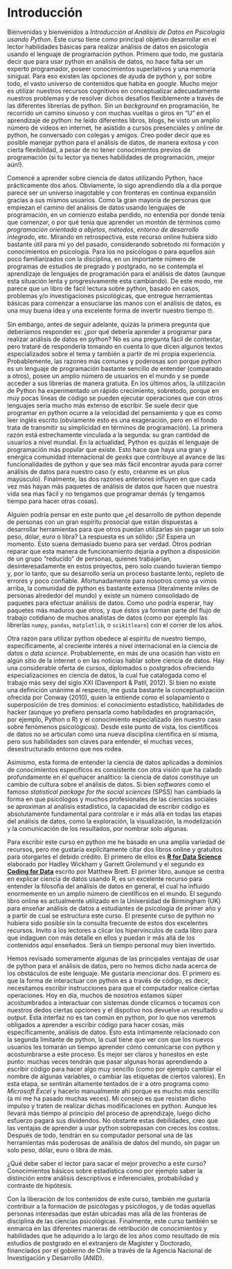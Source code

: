# Introducción {-}

Bienvenidas y bienvenidos a *Introducción al Análisis de Datos en Psicología usando Python*. Este curso tiene como principal objetivo desarrollar en el lector habilidades básicas para realizar análisis de datos en psicología usando el lenguaje de programación python. Primero que todo, me gustaría decir que para usar python en análisis de datos, no hace falta ser un experto programador, poseer conocimientos superlativos y una memoria sinigual. Para eso existen las opciones de ayuda de python y, por sobre todo, el vasto universo de contenidos que habita en *google*. Mucho mejor es utilizar nuestros recursos cognitivos en conceptualizar adecuadamente nuestros problemas y de resolver dichos desafíos flexiblemente a través de las diferentes librerías de python. Sin un *background* en programación, he recorrido un camino sinuoso y con muchas vueltas o giros en "U" en el aprendizaje de python: he leído diferentes libros, blogs, he visto un amplio número de videos en internet, he asistido a cursos presenciales y online de python, he conversado con colegas y amigos. Creo poder decir que es posible manejar python para el análisis de datos, de manera exitosa y con cierta flexibilidad, a pesar de no tener conocimientos previos de programación (si tu lector ya tienes habilidades de programación, ¡mejor aún!).


Comencé a aprender sobre ciencia de datos utilizando Python, hace prácticamente dos años. Obviamente, lo sigo aprendiendo día a día porque parece ser un universo inagotable y con fronteras en continua expansión gracias a sus mismos usuarios. Como la gran mayoría de personas que empiezan el camino del análisis de datos usando lenguajes de programación, en un comienzo estaba perdido, no entendía por donde tenía que comenzar, o por qué tenía que aprender un montón de términos como *programación orientada a objetos*, *métodos*, *entorno de desarrollo integrado*, etc. Mirando en retrospectiva, este recurso online hubiera sido bastante útil para mi yo del pasado, considerando sobretodo mi formación y conocimientos en psicología. Para los no psicólogos o para aquellos aún poco familiarizados con la disciplina, en un importante número de programas de estudios de pregrado y postgrado, no se contempla el aprendizaje de lenguajes de programación para el análisis de datos (aunque esta situación lenta y progresivamente esta cambiando). De este modo, me parece que un libro de fácil lectura sobre python, basado en casos, problemas y/o investigaciones psicológicas, que entregue herramientas básicas para comenzar a ensuciarse las manos con el análisis de datos, es una muy buena idea y una excelente forma de invertir nuestro tiempo 🤓. 


Sin embargo, antes de seguir adelante, quizás la primera pregunta que deberíamos responder es: ¿por qué debería aprender a programar para realizar análisis de datos en python? No es una pregunta fácil de contestar, pero trataré de responderla tomando en cuenta lo que dicen algunos textos especializados sobre el tema y también a partir de mi propia experiencia. Probablemente, las razones más comunes y poderosas son porque python es un lenguaje de programación bastante sencillo de entender (comparado a otros), posee un amplio número de usuarios en el mundo y se puede acceder a sus librerías de manera gratuita. En los últimos años, la utilización de Python ha experimentado un rápido crecimiento, sobretodo, porque en muy pocas líneas de código se pueden ejecutar operaciones que con otros lenguajes sería mucho más extenso de escribir. Se suele decir que programar en python ocurre a la velocidad del pensamiento y que es como leer inglés escrito (obviamente esto es una exageración, pero en el fondo trata de transmitir su simplicidad en términos de programación). La primera razón está estrechamente vinculada a la segunda: su gran cantidad de usuarios a nivel mundial. En la actualidad, Python es quizás el lenguaje de programación más popular que existe. Esto hace que haya una gran y enérgica comunidad internacional de *geeks* que contribuye al avance de las funcionalidades de python y que sea más fácil encontrar ayuda para correr análisis de datos para nuestro caso (y esto, créanme es un plus mayúsculo). Finalmente, las dos razones anteriores influyen en que cada vez más hayan más paquetes de análisis de datos que hacen que nuestra vida sea mas fácil y no tengamos que programar demás (y tengamos tiempo para hacer otras cosas).

Alguien podría pensar en este punto que ¿el desarrollo de python depende de personas con un gran espíritu prosocial que están dispuestas a desarrollar herramientas para que otros puedan utilizarlas sin pagar un solo peso, dólar, euro o libra? La respuesta es un sólido: ¡Sí! Espera un momento. Esto suena demasiado bueno para ser verdad. Otros podrían reparar que esta manera de funcionamiento dejaría a python a disposición de un grupo “reducido” de personas, quienes trabajarían, desinteresadamente en estos proyectos, pero solo cuando tuvieran tiempo y, por lo tanto, que su desarrollo sería un proceso bastante lento, repleto de errores y poco confiable. Afortunadamente para nosotros como ya vimos arriba, la comunidad de python es bastante extensa (literalmente miles de personas alrededor del mundo) y existe un número consolidado de paquetes para efectuar análisis de datos. Como uno podría esperar, hay paquetes más maduros que otros, y que éstos ya forman parte del flujo de trabajo cotidiano de muchos analistas de datos (como por ejemplo las librerías `numpy`, `pandas`, `matplotlib`, o `scikitlearn`) con el correr de los años.


Otra razón para utilizar python obedece al espíritu de nuestro tiempo, específicamente, al creciente interés a nivel internacional en la ciencia de datos o *data science*. Probablemente, en más de una ocasión han visto en algún sitio de la internet o en las noticias hablar sobre ciencia de datos.  Hay una considerable oferta de cursos, diplomados o postgrados ofreciendo especializaciones en ciencia de datos, la cual fue catalogada como el trabajo más sexy del siglo XXI (Davenport & Patil, 2012). Si bien no existe una definición unánime al respecto, me gusta bastante la conceptualización ofrecida por Conway (2010), quien la entiende como el solapamiento o superposición de tres dominios: el conocimiento estadístico, habilidades de hacker (aunque yo prefiero pensarla como habilidades en programación, por ejemplo, Python o R) y el conocimiento especializado (en nuestro caso sobre fenómenos psicológicos). Desde este punto de vista, los científicos de datos no se articulan como una nueva disciplina científica en sí misma, pero sus habilidades son claves para entender, el muchas veces, desestructurado entorno que nos rodea. 

Asimismo, esta forma de entender la ciencia de datos aplicadas a dominios de conocimientos específicos es consistente con otra visión que ha calado profundamente en el quehacer analítico: la ciencia de datos constituye un cambio de cultura sobre el análisis de datos. Si bien *softwares* como el famoso *statistical package for the social sciences* (SPSS) han cambiado la forma en que psicólogos y muchos profesionales de las ciencias sociales se aproximan al análisis estadístico, la capacidad de escribir código es absolutamente fundamental para controlar e ir más allá en todas las etapas del análisis de datos, como la exploración, la visualización, la modelización y la comunicación de los resultados, por nombrar solo algunas. 

Para escribir este curso en python me he basado en una amplia variedad de recursos, pero me gustaría explícitamente citar dos libros online y gratuitos para otorgarles el debido crédito. El primero de ellos es [**R for Data Science**](https://r4ds.had.co.nz/){target="_blank"} elaborado por Hadley Wickham y Garrett Grolemund y el segundo es [**Coding for Data**]( https://matthew-brett.github.io/cfd2019/chapters/01/intro){target="_blank"} escrito por Matthew Brett. El primer libro, aunque se centra en explicar ciencia de datos usando R, es un excelente recurso para entender la filosofía del análisis de datos en general, el cual ha influido enormemente en un amplio número de científicos en el mundo. El segundo libro online es actualmente utilizado en la Universidad de Birmingham (UK) para enseñar análisis de datos a estudiantes de psicología de primer año y a partir de cual se estructura este curso.  El presente curso de python no hubiera sido posible sin la consulta frecuente de estos dos excelentes recursos. Invito a los lectores a clicar los hipervínculos de cada libro para que indaguen con más detalle en ellos y puedan ir más allá de los contenidos aquí enseñados. Será un tiempo personal muy bien invertido. 

Hemos revisado someramente algunas de las principales ventajas de usar de python para el análisis de datos, pero no hemos dicho nada acerca de los obstáculos de este lenguaje. Me gustaría mencionar dos. El primero es que la forma de interactuar con python es a través de código, es decir, necesitamos escribir instrucciones para que el computador realice ciertas operaciones. Hoy en día, muchos de nosotros estamos súper acostumbrados a interactuar con sistemas donde clicamos o tocamos con nuestros dedos ciertas opciones y el dispotivo nos devuelve un resultado u *output*. Esta interfaz no es tan común en python, por lo que nos veremos obligados a aprender a escribir código para hacer cosas, más específicamente, análisis de datos. Esto esta íntimamente relacionado con la segunda limitante de python, la cual tiene que ver con que los nuevos usuarios les tomarán un tiempo aprender cómo comunicarse con python y acostumbrarse a este proceso. Es mejor ser claros y honestos en este punto: muchas veces tendrán que pasar algunas horas aprendiendo a escribir código para hacer algo muy sencillo (como por ejemplo cambiar el nombre de algunas variables, o cambiar las etiquetas de ciertos valores). En esta etapa, se sentirán altamente tentados de ir a otro programa como *Microsoft Excel* y hacerlo manualmente ahí porque es mucho más sencillo (a mi me ha pasado muchas veces). Mi consejo es que resistan dicho impulso y traten de realizar dichas modificaciones en python. Aunque les llevará más tiempo al principio del proceso de aprendizaje, luego dicho esfuerzo pagará sus dividendos. No obstante estas debilidades, creo que las ventajas de aprender a usar python sobrepasan con creces los costos. Después de todo, tendrán en su computador personal una de las herramientas más poderosas de análisis de datos del mundo, sin pagar un solo peso, dólar, euro o libra de más.

¿Qué debe saber el lector para sacar el mejor provecho a este curso? Conocimientos básicos sobre estadística como por ejemplo saber la distinción entre análisis descriptivos e inferenciales, probabilidad y contraste de hipótesis. 

Con la liberación de los contenidos de este curso, también me gustaría contribuir a la formación de psicólogas y psicólogos, y de todas aquellas personas interesadas que están ubicadas mas allá de las fronteras de disciplina de las ciencias psicológicas. Finalmente, este curso también se enmarca en las diferentes maneras de retribución de conocimientos y habilidades que he adquirido a lo largo de los años como resultado de mis estudios de postgrado en el extranjero de Magister y Doctorado, financiados por el gobierno de Chile a través de la Agencia Nacional de Investigación y Desarrollo (ANID).
